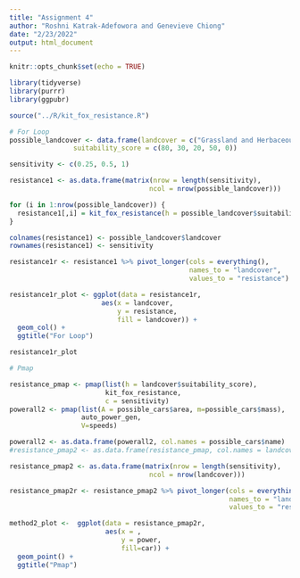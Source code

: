 ```yaml
---
title: "Assignment 4"
author: "Roshni Katrak-Adefowora and Genevieve Chiong"
date: "2/23/2022"
output: html_document
---
```


```r
knitr::opts_chunk$set(echo = TRUE)

library(tidyverse)
library(purrr)
library(ggpubr)

source("../R/kit_fox_resistance.R")
```

```r
# For Loop
possible_landcover <- data.frame(landcover = c("Grassland and Herbaceous", "Pasture", "Urban", "Fallowed", "Roads"),
                suitability_score = c(80, 30, 20, 50, 0))

sensitivity <- c(0.25, 0.5, 1)

resistance1 <- as.data.frame(matrix(nrow = length(sensitivity),
                                   ncol = nrow(possible_landcover)))

for (i in 1:nrow(possible_landcover)) {
  resistance1[,i] = kit_fox_resistance(h = possible_landcover$suitability_score[i], c = sensitivity)
}

colnames(resistance1) <- possible_landcover$landcover
rownames(resistance1) <- sensitivity

resistance1r <- resistance1 %>% pivot_longer(cols = everything(),
                                             names_to = "landcover", 
                                             values_to = "resistance") 

resistance1r_plot <- ggplot(data = resistance1r, 
                       aes(x = landcover,
                           y = resistance, 
                           fill = landcover)) + 
  geom_col() +
  ggtitle("For Loop")

resistance1r_plot

```

```r
# Pmap

resistance_pmap <- pmap(list(h = landcover$suitability_score), 
                        kit_fox_resistance,
                        c = sensitivity)
powerall2 <- pmap(list(A = possible_cars$area, m=possible_cars$mass), 
                  auto_power_gen, 
                  V=speeds)

powerall2 <- as.data.frame(powerall2, col.names = possible_cars$name) 
#resistance_pmap2 <- as.data.frame(resistance_pmap, col.names = landcover$land_cover)

resistance_pmap2 <- as.data.frame(matrix(nrow = length(sensitivity),
                                   ncol = nrow(landcover)))

resistance_pmap2r <- resistance_pmap2 %>% pivot_longer(cols = everything(),
                                                       names_to = "landcover",
                                                       values_to = "resistance")

method2_plot <-  ggplot(data = resistance_pmap2r, 
                        aes(x = ,
                            y = power, 
                            fill=car)) + 
  geom_point() + 
  ggtitle("Pmap")

```







